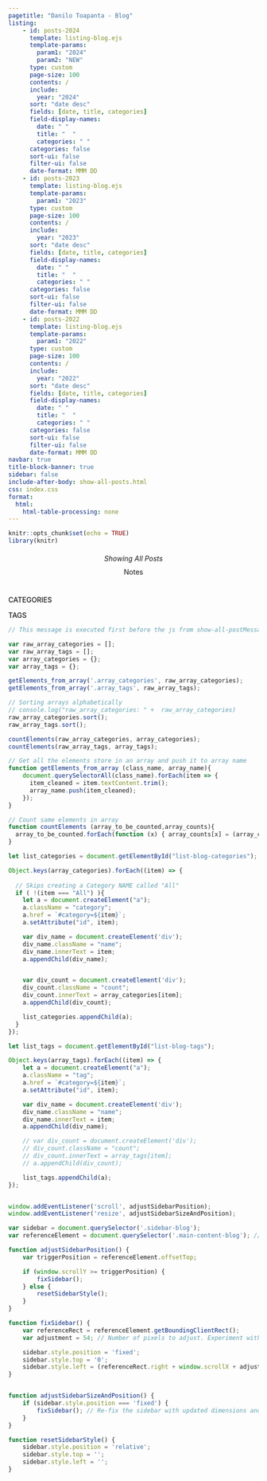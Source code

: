```yaml
---
pagetitle: "Danilo Toapanta - Blog"
listing:
    - id: posts-2024
      template: listing-blog.ejs
      template-params:
        param1: "2024"
        param2: "NEW"
      type: custom
      page-size: 100
      contents: /
      include: 
        year: "2024"
      sort: "date desc"
      fields: [date, title, categories]
      field-display-names:
        date: " "
        title: "  "
        categories: " "
      categories: false
      sort-ui: false
      filter-ui: false
      date-format: MMM DD
    - id: posts-2023
      template: listing-blog.ejs
      template-params:
        param1: "2023"
      type: custom
      page-size: 100
      contents: /
      include: 
        year: "2023"
      sort: "date desc"
      fields: [date, title, categories]
      field-display-names:
        date: " "
        title: "  "
        categories: " "
      categories: false
      sort-ui: false
      filter-ui: false
      date-format: MMM DD
    - id: posts-2022
      template: listing-blog.ejs
      template-params:
        param1: "2022"
      type: custom
      page-size: 100
      contents: /
      include: 
        year: "2022"
      sort: "date desc"
      fields: [date, title, categories]
      field-display-names:
        date: " "
        title: "  "
        categories: " "
      categories: false
      sort-ui: false
      filter-ui: false
      date-format: MMM DD
navbar: true
title-block-banner: true
sidebar: false
include-after-body: show-all-posts.html
css: index.css
format:
  html:
    html-table-processing: none
---
```


<!-- This activates option to run Javascript -->
```r
knitr::opts_chunk$set(echo = TRUE)
library(knitr)
```


```{=html}
<div class="grid-showAllCateg-Notes">
    <div class="background-color-show-posts" style="display: flex; justify-content: center; padding: 5px 0px; border-radius: 5px;">
        <a id="clickable-showing-all-posts" href="/blog" style="text-decoration: none; pointer-events: none;">
            <p align="center" id="showing-all-posts" class="color-show-posts" style="font-weight: 400; margin: 0px; padding: 0px; font-style: italic;">
                Showing All Posts
            </p>
        </a>
        <a id="clickable-show-all-posts" href="/blog/#category=All" style="text-decoration: none; pointer-events: none;">
            <p align="center" id="reload-posts-icon" class="color-show-posts" style="display: none; font-weight: 400; margin: 0px; padding: 0px; font-style: italic;">
                Show All Posts <i style="padding-left: 2px;" class='bi bi-arrow-counterclockwise'></i>
            </p>
        </a>
    </div>
    <div class="background-color-show-posts" style="display: flex; justify-content: center; padding: 5px 0px; border-radius: 5px;">
        <a id="clickable-showing-all-posts" href="/notes" style="text-decoration: none;">
            <p align="center" id="showing-all-posts" class="color-show-posts" style="font-weight: 400; margin: 0px; padding: 0px;">
                Notes
            </p>
        </a>
    </div>
</div>
```


:::{.grid-blog}
:::{.main-content-blog}

```{=html}
<div id= "show-tag-cat-selected" style="display:none;">
  <p style="padding-top:40px; padding-bottom:5px; margin-bottom:0px; color: #838383;">
    <span id="green_number_blog" style="padding-bottom:0px; margin-bottom:0px; color: #14ae73;">
      # 
    </span>
    <span id="tagged_categorized_as" >
      published:
    </span>
  </p>
  <h1 id="tag_category_name" style="padding:0px 0px; margin: 0px 0px; padding-bottom:15px; border-bottom: none">Python</h1>
</div>
```

<!-- <h3 class="unlisted unnumbered no_anchor_link" style="margin-top: 0px; padding-top:30px; padding-bottom: 8px; font-size: 1.6rem;">2023</h3> -->

```{=html}
<div style="padding-top:10px; "></div>
```

:::{.datePadding .newFont_and_color}
:::{#posts-2024}
:::
:::

```{=html}
<div style="padding-top:10px; "></div>
```

:::{.datePadding .newFont_and_color}
:::{#posts-2023}
:::
:::

<!-- <h3 class="unlisted unnumbered no_anchor_link" style="margin-top: 0px; padding-top:20px; padding-bottom: 8px; font-size: 1.6rem;">2022</h3> -->

:::{.datePadding .newFont_and_color}
:::{#posts-2022}
:::
:::

:::

```{=html}
<div class="sidebar-blog">
  
  <div class="post-sidebar-card">
    <p class="post-sidebar-card-title" style="font-size: 14px; font-weight: 550; margin-bottom: 12px">
    CATEGORIES
    </p>  
    <div id="list-blog-categories" class="list-blog">
    </div>  
  </div>
  
  <div class="post-sidebar-card">
    <p class="post-sidebar-card-title" style="font-size: 14px; font-weight: 550; margin-bottom: 12px">
      TAGS
    </p>
    <div id="list-blog-tags" class="list-blog-tags"></div>  
  </div>

</div>
```
:::




```js
// This message is executed first before the js from show-all-postMessage.html

var raw_array_categories = [];
var raw_array_tags = [];
var array_categories = {};
var array_tags = {};

getElements_from_array('.array_categories', raw_array_categories);
getElements_from_array('.array_tags', raw_array_tags);

// Sorting arrays alphabetically
// console.log("raw_array_categories: " +  raw_array_categories)
raw_array_categories.sort();
raw_array_tags.sort();

countElements(raw_array_categories, array_categories);
countElements(raw_array_tags, array_tags);

// Get all the elements store in an array and push it to array name
function getElements_from_array (class_name, array_name){
    document.querySelectorAll(class_name).forEach(item => {
      item_cleaned = item.textContent.trim();
      array_name.push(item_cleaned);
    });
}

// Count same elements in array
function countElements (array_to_be_counted,array_counts){
  array_to_be_counted.forEach(function (x) { array_counts[x] = (array_counts[x] || 0) + 1; });
}

let list_categories = document.getElementById("list-blog-categories");

Object.keys(array_categories).forEach((item) => {
  
  // Skips creating a Category NAME called "All"
  if ( !(item === "All") ){
    let a = document.createElement("a");
    a.className = "category";
    a.href = `#category=${item}`;
    a.setAttribute("id", item);

    var div_name = document.createElement('div');
    div_name.className = "name";
    div_name.innerText = item;
    a.appendChild(div_name);


    var div_count = document.createElement('div');
    div_count.className = "count";
    div_count.innerText = array_categories[item];
    a.appendChild(div_count);

    list_categories.appendChild(a);
  }
});

let list_tags = document.getElementById("list-blog-tags");

Object.keys(array_tags).forEach((item) => {
    let a = document.createElement("a");
    a.className = "tag";
    a.href = `#category=${item}`;
    a.setAttribute("id", item);

    var div_name = document.createElement('div');
    div_name.className = "name";
    div_name.innerText = item;
    a.appendChild(div_name);

    // var div_count = document.createElement('div');
    // div_count.className = "count";
    // div_count.innerText = array_tags[item];
    // a.appendChild(div_count);

    list_tags.appendChild(a);
});


window.addEventListener('scroll', adjustSidebarPosition);
window.addEventListener('resize', adjustSidebarSizeAndPosition);

var sidebar = document.querySelector('.sidebar-blog');
var referenceElement = document.querySelector('.main-content-blog'); // Reference element to align the sidebar with

function adjustSidebarPosition() {
    var triggerPosition = referenceElement.offsetTop;

    if (window.scrollY >= triggerPosition) {
        fixSidebar();
    } else {
        resetSidebarStyle();
    }
}

function fixSidebar() {
    var referenceRect = referenceElement.getBoundingClientRect();
    var adjustment = 54; // Number of pixels to adjust. Experiment with this value.

    sidebar.style.position = 'fixed';
    sidebar.style.top = '0';
    sidebar.style.left = (referenceRect.right + window.scrollX + adjustment) + 'px';
}


function adjustSidebarSizeAndPosition() {
    if (sidebar.style.position === 'fixed') {
        fixSidebar(); // Re-fix the sidebar with updated dimensions and position
    }
}

function resetSidebarStyle() {
    sidebar.style.position = 'relative';
    sidebar.style.top = '';
    sidebar.style.left = '';
}
```

